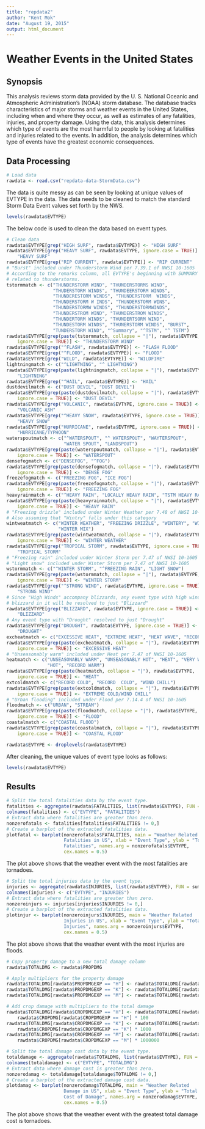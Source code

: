 ```yaml
---
title: "repdata2"
author: "Kent Mok"
date: "August 19, 2015"
output: html_document
---
```


# Weather Events in the United States

## Synopsis
This analysis reviews storm data provided by the U. S. National Oceanic and 
Atmospheric Administration's (NOAA) storm database. The database tracks 
characteristics of major storms and weather events in the United States, 
including when and where they occur, as well as estimates of any fatalities, 
injuries, and property damage. Using the data, this analysis determines which
type of events are the most harmful to people by looking at fatalities and 
injuries related to the events. In addition, the analysis determines which type
of events have the greatest economic consequences.

## Data Processing
```r
# Load data
rawdata <- read.csv("repdata-data-StormData.csv")
```

The data is quite messy as can be seen by looking at unique values of EVTYPE in
the data. The data needs to be cleaned to match the standard Storm Data Event
values set forth by the NWS.
```r
levels(rawdata$EVTYPE)
```

The below code is used to clean the data based on event types.
```r
# Clean data
rawdata$EVTYPE[grep("HIGH SURF", rawdata$EVTYPE)] <- "HIGH SURF"
rawdata$EVTYPE[grep("HEAVY SURF", rawdata$EVTYPE, ignore.case = TRUE)] <- 
    "HEAVY SURF"
rawdata$EVTYPE[grep("RIP CURRENT", rawdata$EVTYPE)] <- "RIP CURRENT"
# "Burst" included under Thunderstorm Wind per 7.39.1 of NWSI 10-1605
# According to the remarks column, all EVTYPE's beginning with SUMMARY were
# related to thunderstorms.
tstormmatch <- c("THUNDERSTORM WIND", "THUNDERSTORMS WIND",
                 "THUDERSTORM WINDS", "THUNDEERSTORM WINDS",
                 "THUNDERESTORM WINDS", "THUNDERSTORM  WINDS",
                 "THUNDERSTORM W INDS", "THUNDERSTORM WINS",
                 "THUNDERSTORMW WINDS", "THUNDERSTORMWINDS",
                 "THUNDERSTROM WIND", "THUNDERSTROM WINDS",
                 "THUNDERTORM WINDS", "THUNDERTSORM WIND",
                 "THUNDESTORM WINDS", "THUNERSTORM WINDS", "BURST",
                 "TUNDERSTORM WIND", "^Summary", "^TSTM", "^ TSTM")
rawdata$EVTYPE[grep(paste(tstormmatch, collapse = "|"), rawdata$EVTYPE,
    ignore.case = TRUE)] <- "THUNDERSTORM WIND"
rawdata$EVTYPE[grep("^FLASH", rawdata$EVTYPE)] <- "FLASH FLOOD"
rawdata$EVTYPE[grep("^FLOOD", rawdata$EVTYPE)] <- "FLOOD"
rawdata$EVTYPE[grep("WILD", rawdata$EVTYPE)] <- "WILDFIRE"
lightningmatch <- c("^LIGHTNING", "^ LIGHTNING")
rawdata$EVTYPE[grep(paste(lightningmatch, collapse = "|"), rawdata$EVTYPE)] <-
    "LIGHTNING"
rawdata$EVTYPE[grep("^HAIL", rawdata$EVTYPE)] <- "HAIL"
dustdevilmatch <- c("DUST DEVIL", "DUST DEVEL")
rawdata$EVTYPE[grep(paste(dustdevilmatch, collapse = "|"), rawdata$EVTYPE,
    ignore.case = TRUE)] <- "DUST DEVIL"
rawdata$EVTYPE[grep("VOLCANIC", rawdata$EVTYPE, ignore.case = TRUE)] <- 
    "VOLCANIC ASH"
rawdata$EVTYPE[grep("^HEAVY SNOW", rawdata$EVTYPE, ignore.case = TRUE)] <- 
    "HEAVY SNOW"
rawdata$EVTYPE[grep("HURRICANE", rawdata$EVTYPE, ignore.case = TRUE)] <- 
    "HURRICANE/TYPHOON"
waterspoutmatch <- c("^WATERSPOUT", "^ WATERSPOUT", "WAYTERSPOUT",
                     "WATER SPOUT", "LANDSPOUT")
rawdata$EVTYPE[grep(paste(waterspoutmatch, collapse = "|"), rawdata$EVTYPE,
    ignore.case = TRUE)] <- "WATERSPOUT"
densefogmatch <- c("DENSEFOG", "^FOG")
rawdata$EVTYPE[grep(paste(densefogmatch, collapse = "|"), rawdata$EVTYPE,
    ignore.case = TRUE)] <- "DENSE FOG"
freezefogmatch <- c("FREEZING FOG", "ICE FOG")
rawdata$EVTYPE[grep(paste(freezefogmatch, collapse = "|"), rawdata$EVTYPE,
    ignore.case = TRUE)] <- "FREEZING FOG"
heavyrainmatch <- c("^HEAVY RAIN", "LOCALLY HEAVY RAIN", "TSTM HEAVY RAIN")
rawdata$EVTYPE[grep(paste(heavyrainmatch, collapse = "|"), rawdata$EVTYPE,
    ignore.case = TRUE)] <- "HEAVY RAIN"
# "Freezing drizzle" included under Winter Weather per 7.48 of NWSI 10-1605
# Also assuming that "Wintry" falls under this category
wintweatmatch <- c("WINTER WEATHER", "FREEZING DRIZZLE", "WINTERY", "WINTRY",
                   "WINTER MIX")
rawdata$EVTYPE[grep(paste(wintweatmatch, collapse = "|"), rawdata$EVTYPE,
    ignore.case = TRUE)] <- "WINTER WEATHER"
rawdata$EVTYPE[grep("TROPICAL STORM", rawdata$EVTYPE, ignore.case = TRUE)] <- 
    "TROPICAL STORM"
# "Freezing rain" included under Winter Storm per 7.47 of NWSI 10-1605
# "Light snow" included under Winter Storm per 7.47 of NWSI 10-1605
wstormmatch <- c("^WINTER STORM", "^FREEZING RAIN", "LIGHT SNOW")
rawdata$EVTYPE[grep(paste(wstormmatch, collapse = "|"), rawdata$EVTYPE, 
    ignore.case = TRUE)] <- "WINTER STORM"
rawdata$EVTYPE[grep("^STRONG WIND", rawdata$EVTYPE, ignore.case = TRUE)] <- 
    "STRONG WIND"
# Since "High Winds" accompany blizzards, any event type with high wind and
# blizzard in it will be resolved to just "Blizzard"
rawdata$EVTYPE[grep("BLIZZARD", rawdata$EVTYPE, ignore.case = TRUE)] <- 
    "BLIZZARD"
# Any event type with "Drought" resolved to just "Drought"
rawdata$EVTYPE[grep("DROUGHT", rawdata$EVTYPE, ignore.case = TRUE)] <- 
    "DROUGHT"
excheatmatch <- c("EXCESSIVE HEAT", "EXTREME HEAT", "HEAT WAVE", "RECORD HEAT")
rawdata$EVTYPE[grep(paste(excheatmatch, collapse = "|"), rawdata$EVTYPE,
    ignore.case = TRUE)] <- "EXCESSIVE HEAT"
# "Unseasonably warm" included under Heat per 7.47 of NWSI 10-1605
heatmatch <- c("UNSEASONABLY WARM", "UNSEASONABLY HOT", "HEAT", "VERY WARM",
               "HOT", "RECORD WARM")
rawdata$EVTYPE[grep(paste(heatmatch, collapse = "|"), rawdata$EVTYPE, 
    ignore.case = TRUE)] <- "HEAT"
extcoldmatch <- c("RECORD COLD", "RECORD  COLD", "WIND CHILL")
rawdata$EVTYPE[grep(paste(extcoldmatch, collapse = "|"), rawdata$EVTYPE,
    ignore.case = TRUE)] <- "EXTREME COLD/WIND CHILL"
# "Urban flooding" included under Flood per 7.14.4 of NWSI 10-1605
floodmatch <- c("URBAN", "STREAM")
rawdata$EVTYPE[grep(paste(floodmatch, collapse = "|"), rawdata$EVTYPE,
    ignore.case = TRUE)] <- "FLOOD"
coastalmatch <- c("COASTAL FLOOD")
rawdata$EVTYPE[grep(paste(coastalmatch, collapse = "|"), rawdata$EVTYPE,
    ignore.case = TRUE)] <- "COASTAL FLOOD"

rawdata$EVTYPE <- droplevels(rawdata$EVTYPE)
```

After cleaning, the unique values of event type looks as follows:
```r
levels(rawdata$EVTYPE)
```


## Results
```r
# Split the total fatalities data by the event type.
fatalities <- aggregate(rawdata$FATALITIES, list(rawdata$EVTYPE), FUN = sum)
colnames(fatalities) <- c("EVTYPE", "FATALITIES")
# Extract data where fatalities are greater than zero.
nonzerofatals <- fatalities[fatalities$FATALITIES != 0,]
# Create a barplot of the extracted fatalities data.
plotfatal <- barplot(nonzerofatals$FATALITIES, main = "Weather Related 
                     Fatalities in US", xlab = "Event Type", ylab = "Total 
                     Fatalities", names.arg = nonzerofatals$EVTYPE, 
                     cex.names = 0.5)
```
  
The plot above shows that the weather event with the most fatalities are 
tornadoes.  
```r
# Split the total injuries data by the event type.
injuries <- aggregate(rawdata$INJURIES, list(rawdata$EVTYPE), FUN = sum)
colnames(injuries) <- c("EVTYPE", "INJURIES")
# Extract data where fatalities are greater than zero.
nonzeroinjurs <- injuries[injuries$INJURIES != 0,]
# Create a barplot of the extracted fatalities data.
plotinjur <- barplot(nonzeroinjurs$INJURIES, main = "Weather Related 
                     Injuries in US", xlab = "Event Type", ylab = "Total 
                     Injuries", names.arg = nonzeroinjurs$EVTYPE, 
                     cex.names = 0.5)

```
  
The plot above shows that the weather event with the most injuries are 
floods.  

```r
# Copy property damage to a new total damage column
rawdata$TOTALDMG <- rawdata$PROPDMG

# Apply multipliers for the property damage
rawdata$TOTALDMG[rawdata$PROPDMGEXP == "H"] <- rawdata$TOTALDMG[rawdata$PROPDMGEXP == "H"] * 100
rawdata$TOTALDMG[rawdata$PROPDMGEXP == "K"] <- rawdata$TOTALDMG[rawdata$PROPDMGEXP == "K"] * 1000
rawdata$TOTALDMG[rawdata$PROPDMGEXP == "M"] <- rawdata$TOTALDMG[rawdata$PROPDMGEXP == "M"] * 1000000

# Add crop damage with multipliers to the total damage
rawdata$TOTALDMG[rawdata$CROPDMGEXP == "H"] <- rawdata$TOTALDMG[rawdata$CROPDMGEXP == "H"] + 
    rawdata$CROPDMG[rawdata$CROPDMGEXP == "H"] * 100
rawdata$TOTALDMG[rawdata$CROPDMGEXP == "K"] <- rawdata$TOTALDMG[rawdata$CROPDMGEXP == "K"] + 
    rawdata$CROPDMG[rawdata$CROPDMGEXP == "K"] * 1000
rawdata$TOTALDMG[rawdata$CROPDMGEXP == "M"] <- rawdata$TOTALDMG[rawdata$CROPDMGEXP == "M"] + 
    rawdata$CROPDMG[rawdata$CROPDMGEXP == "M"] * 1000000

# Split the total damage cost data by the event type.
totaldamage <- aggregate(rawdata$TOTALDMG, list(rawdata$EVTYPE), FUN = sum)
colnames(totaldamage) <- c("EVTYPE", "TOTALDMG")
# Extract data where damage cost is greater than zero.
nonzerodamag <- totaldamage[totaldamage$TOTALDMG != 0,]
# Create a barplot of the extracted damage cost data.
plotdamag <- barplot(nonzerodamag$TOTALDMG, main = "Weather Related 
                     Damage in US", xlab = "Event Type", ylab = "Total 
                     Cost of Damage", names.arg = nonzerodamag$EVTYPE, 
                     cex.names = 0.5)
```
  
The plot above shows that the weather event with the greatest total damage cost
is tornadoes.